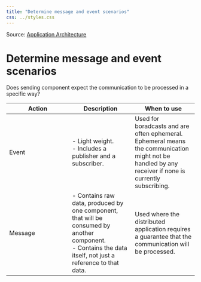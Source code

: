 ```yaml
---
title: "Determine message and event scenarios"
css: ../styles.css
---
```


Source: [Application Architecture](https://microsoftlearning.github.io/AZ-305-DesigningMicrosoftAzureInfrastructureSolutions/Instructions/CaseStudy/06-Apparchitecture.html)

# Determine message and event scenarios
Does sending component expect the communication to be processed in a specific way?

|Action|Description|When to use|
|--|--|--|
|Event|- Light weight.<br/>- Includes a publisher and a subscriber.|Used for boradcasts and are often ephemeral. Ephemeral means the communication might not be handled by any receiver if none is currently subscribing.|
|Message|- Contains raw data, produced by one component, that will be consumed by another component.<br/>- Contains the data itself, not just a reference to that data.|Used where the distributed application requires a guarantee that the communication will be processed.|
